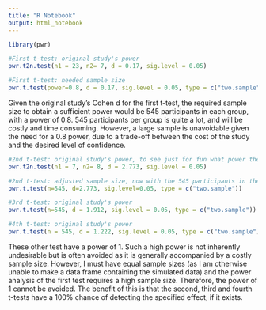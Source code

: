 ```yaml
---
title: "R Notebook"
output: html_notebook
---
```


```r
library(pwr)

#First t-test: original study's power
pwr.t2n.test(n1 = 23, n2= 7, d = 0.17, sig.level = 0.05)
```

```r
#First t-test: needed sample size
pwr.t.test(power=0.8, d = 0.17, sig.level = 0.05, type = c("two.sample"))
```

Given the original study’s Cohen d for the first t-test, the required sample size to obtain a sufficient power would be 545 participants in each group, with a power of 0.8. 545 participants per group is quite a lot, and will be costly and time consuming. However, a large sample is unavoidable given the need for a 0.8 power, due to a trade-off between the cost of the study and the desired level of confidence.

```r
#2nd t-test: original study's power, to see just for fun what power the original study's second t-test had when there were 7 participants in the 3-7 age group instead of 545
pwr.t2n.test(n1 = 7, n2= 8, d = 2.773, sig.level = 0.05)
```

```r
#2nd t-test: adjusted sample size, now with the 545 participants in the 3-7 age group instead of the 7 from the original study
pwr.t.test(n=545, d=2.773, sig.level=0.05, type = c("two.sample"))
```

```r
#3rd t-test: original study's power
pwr.t.test(n=545, d = 1.912, sig.level = 0.05, type = c("two.sample"))
```

```r
#4th t-test: original study's power
pwr.t.test(n = 545, d = 1.222, sig.level = 0.05, type = c("two.sample"))
```

These other test have a power of 1. Such a high power is not inherently undesirable but is often avoided as it is generally accompanied by a costly sample size. However, I must have equal sample sizes (as I am otherwise unable to make a data frame containing the simulated data) and the power analysis of the first test requires a high sample size. Therefore, the power of 1 cannot be avoided. The benefit of this is that the second, third and fourth t-tests have a 100% chance of detecting the specified effect, if it exists.